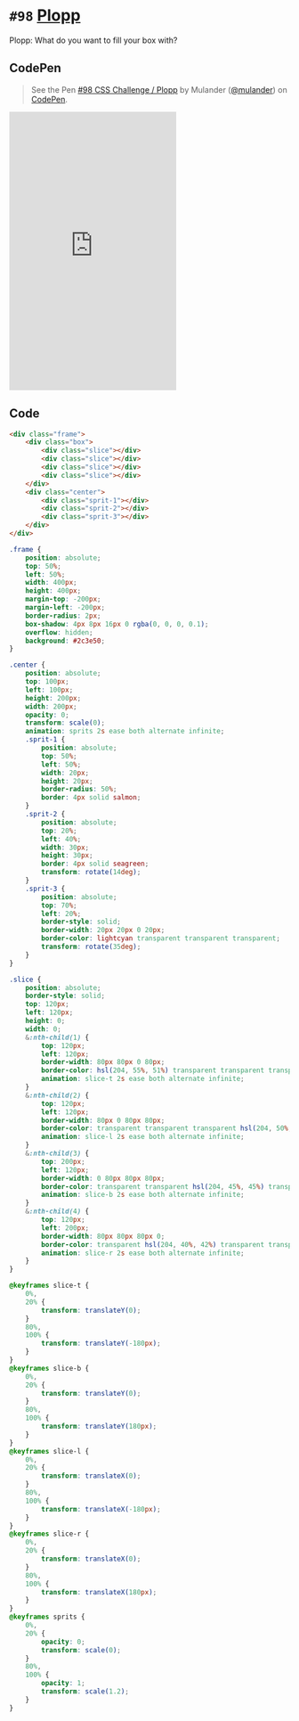 
<Meta />

# `#98` [Plopp](https://100dayscss.com/days/98/)

Plopp: What do you want to fill your box with?

## CodePen

> See the Pen [#98 CSS Challenge / Plopp](https://codepen.io/mulander/pen/KKbXeBM)
by Mulander ([@mulander](https://codepen.io/mulander))
on [CodePen](https://codepen.io).

<iframe
  height="500"
  className="w-full my-10 bg-gray-200"
  scrolling="no"
  title="#98 CSS Challenge / Plopp"
  src="https://codepen.io/mulander/embed/KKbXeBM?default-tab=html%2Cresult"
  frameBorder="no"
  loading="lazy"
  allowtransparency="true"
  allowFullScreen={true}
>

</iframe>

## Code

```html
<div class="frame">
	<div class="box">
		<div class="slice"></div>
		<div class="slice"></div>
		<div class="slice"></div>
		<div class="slice"></div>
	</div>
	<div class="center">
		<div class="sprit-1"></div>
		<div class="sprit-2"></div>
		<div class="sprit-3"></div>
	</div>
</div>
```

```css
.frame {
	position: absolute;
	top: 50%;
	left: 50%;
	width: 400px;
	height: 400px;
	margin-top: -200px;
	margin-left: -200px;
	border-radius: 2px;
	box-shadow: 4px 8px 16px 0 rgba(0, 0, 0, 0.1);
	overflow: hidden;
	background: #2c3e50;
}

.center {
	position: absolute;
	top: 100px;
	left: 100px;
	height: 200px;
	width: 200px;
	opacity: 0;
	transform: scale(0);
	animation: sprits 2s ease both alternate infinite;
	.sprit-1 {
		position: absolute;
		top: 50%;
		left: 50%;
		width: 20px;
		height: 20px;
		border-radius: 50%;
		border: 4px solid salmon;
	}
	.sprit-2 {
		position: absolute;
		top: 20%;
		left: 40%;
		width: 30px;
		height: 30px;
		border: 4px solid seagreen;
		transform: rotate(14deg);
	}
	.sprit-3 {
		position: absolute;
		top: 70%;
		left: 20%;
		border-style: solid;
		border-width: 20px 20px 0 20px;
		border-color: lightcyan transparent transparent transparent;
		transform: rotate(35deg);
	}
}

.slice {
	position: absolute;
	border-style: solid;
	top: 120px;
	left: 120px;
	height: 0;
	width: 0;
	&:nth-child(1) {
		top: 120px;
		left: 120px;
		border-width: 80px 80px 0 80px;
		border-color: hsl(204, 55%, 51%) transparent transparent transparent;
		animation: slice-t 2s ease both alternate infinite;
	}
	&:nth-child(2) {
		top: 120px;
		left: 120px;
		border-width: 80px 0 80px 80px;
		border-color: transparent transparent transparent hsl(204, 50%, 48%);
		animation: slice-l 2s ease both alternate infinite;
	}
	&:nth-child(3) {
		top: 200px;
		left: 120px;
		border-width: 0 80px 80px 80px;
		border-color: transparent transparent hsl(204, 45%, 45%) transparent;
		animation: slice-b 2s ease both alternate infinite;
	}
	&:nth-child(4) {
		top: 120px;
		left: 200px;
		border-width: 80px 80px 80px 0;
		border-color: transparent hsl(204, 40%, 42%) transparent transparent;
		animation: slice-r 2s ease both alternate infinite;
	}
}

@keyframes slice-t {
	0%,
	20% {
		transform: translateY(0);
	}
	80%,
	100% {
		transform: translateY(-180px);
	}
}
@keyframes slice-b {
	0%,
	20% {
		transform: translateY(0);
	}
	80%,
	100% {
		transform: translateY(180px);
	}
}
@keyframes slice-l {
	0%,
	20% {
		transform: translateX(0);
	}
	80%,
	100% {
		transform: translateX(-180px);
	}
}
@keyframes slice-r {
	0%,
	20% {
		transform: translateX(0);
	}
	80%,
	100% {
		transform: translateX(180px);
	}
}
@keyframes sprits {
	0%,
	20% {
		opacity: 0;
		transform: scale(0);
	}
	80%,
	100% {
		opacity: 1;
		transform: scale(1.2);
	}
}
```